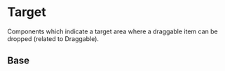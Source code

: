
<Meta title="Theme/Characteristics/Target" />

# Target

Components which indicate a target area where a draggable item can be dropped (related to Draggable).

## Base

<DocGrid>
  <ColorBlock colorVar="--salt-target-background-hover" />
  <ColorBlock colorVar="--salt-target-borderColor-hover" />
  <LineBlockDashed lineStyle="--salt-target-borderStyle" />
  <LineBlockDashed lineStyle="--salt-target-borderStyle-hover" />
  <LineBlockDashed lineStyle="--salt-target-borderStyle-disabled" />
  <CursorBlock cursor="--salt-target-cursor-disabled" />
</DocGrid>
